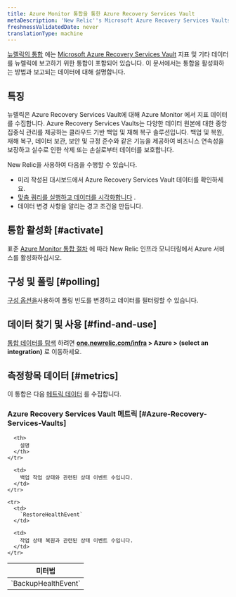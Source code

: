 ```yaml
---
title: Azure Monitor 통합을 통한 Azure Recovery Services Vault
metaDescription: 'New Relic''s Microsoft Azure Recovery Services Vaults integration: what data it reports and how to enable it.'
freshnessValidatedDate: never
translationType: machine
---
```


[뉴렐릭의 통합](/docs/infrastructure/introduction-infra-monitoring) 에는 [Microsoft Azure Recovery Services Vault](https://learn.microsoft.com/en-us/azure/backup/backup-azure-recovery-services-vault-overview/) 지표 및 기타 데이터를 뉴렐릭에 보고하기 위한 통합이 포함되어 있습니다. 이 문서에서는 통합을 활성화하는 방법과 보고되는 데이터에 대해 설명합니다.

## 특징

뉴렐릭은 Azure Recovery Services Vault에 대해 Azure Monitor 에서 지표 데이터를 수집합니다. Azure Recovery Services Vaults는 다양한 데이터 원본에 대한 중앙 집중식 관리를 제공하는 클라우드 기반 백업 및 재해 복구 솔루션입니다. 백업 및 복원, 재해 복구, 데이터 보관, 보안 및 규정 준수와 같은 기능을 제공하여 비즈니스 연속성을 보장하고 실수로 인한 삭제 또는 손실로부터 데이터를 보호합니다.

New Relic을 사용하여 다음을 수행할 수 있습니다.

* 미리 작성된 대시보드에서 Azure Recovery Services Vault 데이터를 확인하세요.
* [맞춤 쿼리를 실행하고 데이터를 시각화합니다](/docs/infrastructure/integrations-getting-started/getting-started/use-integration-data-new-relic-insights) .
* 데이터 변경 사항을 알리는 경고 조건을 만듭니다.

## 통합 활성화 [#activate]

표준 [Azure Monitor 통합 절차](/docs/infrastructure/microsoft-azure-integrations/azure-integrations-list/azure-monitor) 에 따라 New Relic 인프라 모니터링에서 Azure 서비스를 활성화하십시오.

## 구성 및 폴링 [#polling]

[구성 옵션을](/docs/infrastructure/microsoft-azure-integrations/azure-integrations-list/azure-monitor/#settings)사용하여 폴링 빈도를 변경하고 데이터를 필터링할 수 있습니다.

## 데이터 찾기 및 사용 [#find-and-use]

[통합 데이터를 탐색](/docs/infrastructure/integrations/find-use-infrastructure-integration-data) 하려면 <DNT>**[one.newrelic.com/infra](https://one.newrelic.com/infra) &gt; Azure &gt; (select an integration)**</DNT> 로 이동하세요.

## 측정항목 데이터 [#metrics]

이 통합은 다음 [메트릭 데이터](/docs/infrastructure/integrations-getting-started/getting-started/understand-integration-data-data-types#metric) 를 수집합니다.

### Azure Recovery Services Vault 메트릭 [#Azure-Recovery-Services-Vaults]

<table>
  <thead>
    <tr>
      <th style={{ width: "300px" }}>
        미터법
      </th>

      <th>
        설명
      </th>
    </tr>
  </thead>

  <tbody>
    <tr>
      <td>
        `BackupHealthEvent`
      </td>

      <td>
        백업 작업 상태와 관련된 상태 이벤트 수입니다.
      </td>
    </tr>

    <tr>
      <td>
        `RestoreHealthEvent`
      </td>

      <td>
        작업 상태 복원과 관련된 상태 이벤트 수입니다.
      </td>
    </tr>
  </tbody>
</table>
